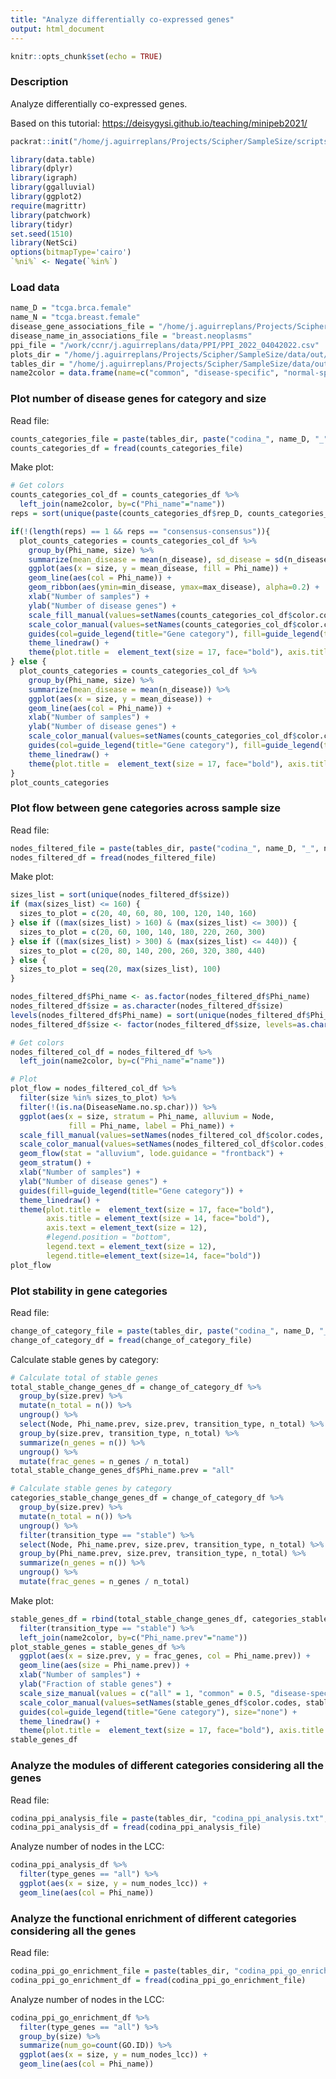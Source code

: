 ```yaml
---
title: "Analyze differentially co-expressed genes"
output: html_document
---
```


```r
knitr::opts_chunk$set(echo = TRUE)
```

### Description

Analyze differentially co-expressed genes.

Based on this tutorial:
[https://deisygysi.github.io/teaching/minipeb2021/](https://deisygysi.github.io/teaching/minipeb2021/)

```r
packrat::init("/home/j.aguirreplans/Projects/Scipher/SampleSize/scripts/SampleSizeR")
```

```r
library(data.table)
library(dplyr)
library(igraph)
library(ggalluvial)
library(ggplot2)
require(magrittr)
library(patchwork)
library(tidyr)
set.seed(1510)
library(NetSci)
options(bitmapType='cairo')
`%ni%` <- Negate(`%in%`)
```

### Load data

```r
name_D = "tcga.brca.female"
name_N = "tcga.breast.female"
disease_gene_associations_file = "/home/j.aguirreplans/Projects/Scipher/SampleSize/data/disease_genes/disease_genes_info_2022.csv"
disease_name_in_associations_file = "breast.neoplasms"
ppi_file = "/work/ccnr/j.aguirreplans/data/PPI/PPI_2022_04042022.csv"
plots_dir = "/home/j.aguirreplans/Projects/Scipher/SampleSize/data/out/plots/plots_differential_coexpression/TCGA-BRCA_female___TCGA-Breast_female"
tables_dir = "/home/j.aguirreplans/Projects/Scipher/SampleSize/data/out/tables/tables_differential_coexpression/TCGA-BRCA_female___TCGA-Breast_female"
name2color = data.frame(name=c("common", "disease-specific", "normal-specific", "undefined", "different", "all"), color.codes=c("#619CFF", "#F8766D", "#00BA38", "#808080", "#C77CFF", "#CD9600"))
```


### Plot number of disease genes for category and size

Read file:

```r
counts_categories_file = paste(tables_dir, paste("codina_", name_D, "_", name_N, "_category_counts.txt", sep=""), sep="/")
counts_categories_df = fread(counts_categories_file)
```

Make plot:

```r
# Get colors
counts_categories_col_df = counts_categories_df %>%
  left_join(name2color, by=c("Phi_name"="name"))
reps = sort(unique(paste(counts_categories_df$rep_D, counts_categories_df$rep_N, sep="-")))

if(!(length(reps) == 1 && reps == "consensus-consensus")){
  plot_counts_categories = counts_categories_col_df %>% 
    group_by(Phi_name, size) %>%
    summarize(mean_disease = mean(n_disease), sd_disease = sd(n_disease), max_disease=max(n_disease), min_disease=min(n_disease)) %>%
    ggplot(aes(x = size, y = mean_disease, fill = Phi_name)) + 
    geom_line(aes(col = Phi_name)) +
    geom_ribbon(aes(ymin=min_disease, ymax=max_disease), alpha=0.2) +
    xlab("Number of samples") +
    ylab("Number of disease genes") +
    scale_fill_manual(values=setNames(counts_categories_col_df$color.codes, counts_categories_col_df$Phi_name)) +
    scale_color_manual(values=setNames(counts_categories_col_df$color.codes, counts_categories_col_df$Phi_name)) +
    guides(col=guide_legend(title="Gene category"), fill=guide_legend(title="Gene category")) +
    theme_linedraw() +
    theme(plot.title =  element_text(size = 17, face="bold"), axis.title = element_text(size = 14, face="bold"), axis.text = element_text(size = 12), legend.text = element_text(size = 12), legend.title=element_text(size=14, face="bold"))
} else {
  plot_counts_categories = counts_categories_col_df %>% 
    group_by(Phi_name, size) %>%
    summarize(mean_disease = mean(n_disease)) %>%
    ggplot(aes(x = size, y = mean_disease)) + 
    geom_line(aes(col = Phi_name)) +
    xlab("Number of samples") +
    ylab("Number of disease genes") +
    scale_color_manual(values=setNames(counts_categories_col_df$color.codes, counts_categories_col_df$Phi_name)) +
    guides(col=guide_legend(title="Gene category"), fill=guide_legend(title="Gene category")) +
    theme_linedraw() +
    theme(plot.title =  element_text(size = 17, face="bold"), axis.title = element_text(size = 14, face="bold"), axis.text = element_text(size = 12), legend.text = element_text(size = 12), legend.title=element_text(size=14, face="bold"))
}
plot_counts_categories
```

### Plot flow between gene categories across sample size

Read file:

```r
nodes_filtered_file = paste(tables_dir, paste("codina_", name_D, "_", name_N, "_nodes_filtered.txt", sep=""), sep="/")
nodes_filtered_df = fread(nodes_filtered_file)
```

Make plot:

```r
sizes_list = sort(unique(nodes_filtered_df$size))
if (max(sizes_list) <= 160) {
  sizes_to_plot = c(20, 40, 60, 80, 100, 120, 140, 160)
} else if ((max(sizes_list) > 160) & (max(sizes_list) <= 300)) {
  sizes_to_plot = c(20, 60, 100, 140, 180, 220, 260, 300)
} else if ((max(sizes_list) > 300) & (max(sizes_list) <= 440)) {
  sizes_to_plot = c(20, 80, 140, 200, 260, 320, 380, 440)
} else {
  sizes_to_plot = seq(20, max(sizes_list), 100)
}

nodes_filtered_df$Phi_name <- as.factor(nodes_filtered_df$Phi_name)
nodes_filtered_df$size = as.character(nodes_filtered_df$size)
levels(nodes_filtered_df$Phi_name) = sort(unique(nodes_filtered_df$Phi_name))
nodes_filtered_df$size <- factor(nodes_filtered_df$size, levels=as.character(sort(unique(as.integer(nodes_filtered_df$size)))))

# Get colors
nodes_filtered_col_df = nodes_filtered_df %>%
  left_join(name2color, by=c("Phi_name"="name"))

# Plot
plot_flow = nodes_filtered_col_df %>% 
  filter(size %in% sizes_to_plot) %>%
  filter(!(is.na(DiseaseName.no.sp.char))) %>%
  ggplot(aes(x = size, stratum = Phi_name, alluvium = Node, 
             fill = Phi_name, label = Phi_name)) +
  scale_fill_manual(values=setNames(nodes_filtered_col_df$color.codes, nodes_filtered_col_df$Phi_name)) +
  scale_color_manual(values=setNames(nodes_filtered_col_df$color.codes, nodes_filtered_col_df$Phi_name)) +
  geom_flow(stat = "alluvium", lode.guidance = "frontback") +
  geom_stratum() +
  xlab("Number of samples") +
  ylab("Number of disease genes") +
  guides(fill=guide_legend(title="Gene category")) +
  theme_linedraw() +
  theme(plot.title =  element_text(size = 17, face="bold"), 
        axis.title = element_text(size = 14, face="bold"), 
        axis.text = element_text(size = 12), 
        #legend.position = "bottom",
        legend.text = element_text(size = 12), 
        legend.title=element_text(size=14, face="bold"))
plot_flow
```

### Plot stability in gene categories

Read file:

```r
change_of_category_file = paste(tables_dir, paste("codina_", name_D, "_", name_N, "_changes.txt", sep=""), sep="/")
change_of_category_df = fread(change_of_category_file)
```

Calculate stable genes by category:

```r
# Calculate total of stable genes
total_stable_change_genes_df = change_of_category_df %>%
  group_by(size.prev) %>% 
  mutate(n_total = n()) %>%
  ungroup() %>%
  select(Node, Phi_name.prev, size.prev, transition_type, n_total) %>% 
  group_by(size.prev, transition_type, n_total) %>% 
  summarize(n_genes = n()) %>% 
  ungroup() %>%
  mutate(frac_genes = n_genes / n_total)
total_stable_change_genes_df$Phi_name.prev = "all"

# Calculate stable genes by category
categories_stable_change_genes_df = change_of_category_df %>%
  group_by(size.prev) %>% 
  mutate(n_total = n()) %>%
  ungroup() %>%
  filter(transition_type == "stable") %>%
  select(Node, Phi_name.prev, size.prev, transition_type, n_total) %>% 
  group_by(Phi_name.prev, size.prev, transition_type, n_total) %>% 
  summarize(n_genes = n()) %>% 
  ungroup() %>%
  mutate(frac_genes = n_genes / n_total)
```

Make plot:

```r
stable_genes_df = rbind(total_stable_change_genes_df, categories_stable_change_genes_df) %>%
  filter(transition_type == "stable") %>%
  left_join(name2color, by=c("Phi_name.prev"="name"))
plot_stable_genes = stable_genes_df %>%
  ggplot(aes(x = size.prev, y = frac_genes, col = Phi_name.prev)) + 
  geom_line(aes(size = Phi_name.prev)) +
  xlab("Number of samples") +
  ylab("Fraction of stable genes") +
  scale_size_manual(values = c("all" = 1, "common" = 0.5, "disease-specific" = 0.5, "normal-specific" = 0.5, "undefined" = 0.5, "different" = 0.5)) +
  scale_color_manual(values=setNames(stable_genes_df$color.codes, stable_genes_df$Phi_name.prev)) +
  guides(col=guide_legend(title="Gene category"), size="none") +
  theme_linedraw() +
  theme(plot.title =  element_text(size = 17, face="bold"), axis.title = element_text(size = 14, face="bold"), axis.text = element_text(size = 12), legend.text = element_text(size = 12), legend.title=element_text(size=14, face="bold"))
stable_genes_df
```

### Analyze the modules of different categories considering all the genes

Read file:

```r
codina_ppi_analysis_file = paste(tables_dir, "codina_ppi_analysis.txt", sep="/")
codina_ppi_analysis_df = fread(codina_ppi_analysis_file)
```

Analyze number of nodes in the LCC:

```r
codina_ppi_analysis_df %>%
  filter(type_genes == "all") %>%
  ggplot(aes(x = size, y = num_nodes_lcc)) + 
  geom_line(aes(col = Phi_name))
```

### Analyze the functional enrichment of different categories considering all the genes

Read file:

```r
codina_ppi_go_enrichment_file = paste(tables_dir, "codina_ppi_go_enrichment.txt", sep="/")
codina_ppi_go_enrichment_df = fread(codina_ppi_go_enrichment_file)
```

Analyze number of nodes in the LCC:

```r
codina_ppi_go_enrichment_df %>%
  filter(type_genes == "all") %>%
  group_by(size) %>%
  summarize(num_go=count(GO.ID)) %>%
  ggplot(aes(x = size, y = num_nodes_lcc)) + 
  geom_line(aes(col = Phi_name))

```



